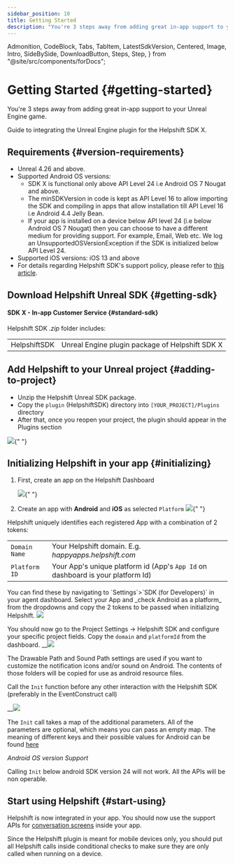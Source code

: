 ```yaml
---
sidebar_position: 10
title: Getting Started
description: "You're 3 steps away from adding great in-app support to your Unreal Engine game."
---
```


  Admonition,
  CodeBlock,
  Tabs,
  TabItem,
  LatestSdkVersion,
  Centered,
  Image,
  Intro,
  SideBySide,
  DownloadButton,
  Steps,
  Step,
} from "@site/src/components/forDocs";

# Getting Started {#getting-started}

<Intro>

You're 3 steps away from adding great in-app support to your Unreal Engine game.

</Intro>

Guide to integrating the Unreal Engine plugin for the Helpshift SDK X.

## Requirements {#version-requirements}

- Unreal 4.26 and above.
- Supported Android OS versions:
  - SDK X is functional only above API Level 24 i.e Android OS 7 Nougat and above.
  - The minSDKVersion in code is kept as API Level 16 to allow importing the SDK and compiling in apps that allow installation till API Level 16 i.e Android 4.4 Jelly Bean.
  - If your app is installed on a device below API level 24 (i.e below Android OS 7 Nougat) then you can choose to have a different medium for providing support. For example, Email, Web etc. We log an UnsupportedOSVersionException if the SDK is initialized below API Level 24.
- Supported iOS versions: iOS 13 and above
- For details regarding Helpshift SDK's support policy, please refer to [this article](https://support.helpshift.com/hc/en/13-helpshift-technical-support/faq/1217-sdk-x-os-technical-support-policy/).

## Download Helpshift Unreal SDK {#getting-sdk}

#### SDK X - In-app Customer Service {#standard-sdk}

<DownloadButton
  text="Download SDK"
  link="[% sdkx-unreal.sdk_url %]"
  classes="mb-4"
/>

Helpshift SDK _.zip_ folder includes:

<div className="text-sm compact ">

|              |                                                 |
| ------------ | ----------------------------------------------- |
| HelpshiftSDK | Unreal Engine plugin package of Helpshift SDK X |

</div>

## Add Helpshift to your Unreal project {#adding-to-project}

- Unzip the Helpshift Unreal SDK package.
- Copy the `plugin` (HelpshiftSDK) directory into `[YOUR_PROJECT]/Plugins` directory
- After that, once you reopen your project, the plugin should appear in the Plugins section

<Image src="/static/books/unreal/plugin_section.png" width="full" />{" "}

## Initializing Helpshift in your app {#initializing}

1. First, create an app on the Helpshift Dashboard

   <Image src="/static/books/helpshiftx/add_app.png" width="full" />{" "}

2. Create an app with **Android** and **iOS** as selected `Platform`
   <Image
     src="/static/books/helpshiftx/create_app_with_android_platform.png"
     width="full"
   />{" "}

Helpshift uniquely identifies each registered App with a combination of 2 tokens:

<div className=" compact">

|                          |                                                                                            |
| ------------------------ | ------------------------------------------------------------------------------------------ |
| <code>Domain Name</code> | Your Helpshift domain. E.g. _happyapps.helpshift.com_                                      |
| <code>Platform ID</code> | Your App's unique platform id (App's <code>App Id</code> on dashboard is your platform Id) |

</div>
You can find these by navigating to `Settings`>`SDK (for Developers)` in your agent dashboard.
Select your App and _check Android as a platform_ from the dropdowns and copy
the 2 tokens to be passed when initializing Helpshift.
<Image src="/static/books/helpshiftx/copy_install_keys.png"  width="full" />

You should now go to the Project Settings -> Helpshift SDK and configure your specific project fields. Copy the `domain` and `platformId` from the dashboard.
\_\_<Image src="/static/books/unreal/plugin_settings.png"  width="full" />

The Drawable Path and Sound Path settings are used if you want to customize the notification icons and/or sound on Android. The contents of those folders will be copied for use as android resource files.

Call the `Init` function before any other interaction with the Helpshift SDK (preferably in the EventConstruct call)

\_\_<Image src="/static/books/unreal/init_call.png"  width="full" />

The `Init` call takes a map of the additional parameters. All of the parameters are optional, which means you can pass an empty map. The meaning of different keys and their possible values for Android can be found [here](/sdkx-unreal/sdk-configuration)

<Admonition type="danger" title="Important">

_Android OS version Support_

Calling `Init` below android SDK version 24 will not work. All the APIs will be non operable.

</Admonition>

## Start using Helpshift {#start-using}

Helpshift is now integrated in your app. You should now use the support APIs for [conversation screens](/sdkx-unreal/support-tools#conversation-view) inside your app.

<Admonition type="info" title="Note">

Since the Helpshift plugin is meant for mobile devices only, you should put all Helpshift calls inside conditional checks to make sure they are only called when running on a device.

</Admonition>
